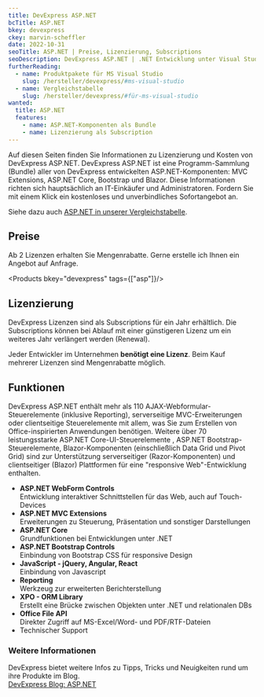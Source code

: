 ```yaml
---
title: DevExpress ASP.NET
bcTitle: ASP.NET
bkey: devexpress
ckey: marvin-scheffler
date: 2022-10-31
seoTitle: ASP.NET | Preise, Lizenzierung, Subscriptions
seoDescription: DevExpress ASP.NET | .NET Entwicklung unter Visual Studio - Informationen zu Kosten und Lizenzen, wir beraten Sie gerne.
furtherReading:
  - name: Produktpakete für MS Visual Studio
    slug: /hersteller/devexpress/#ms-visual-studio
  - name: Vergleichstabelle
    slug: /hersteller/devexpress/#für-ms-visual-studio
wanted:
  title: ASP.NET
  features:
    - name: ASP.NET-Komponenten als Bundle
    - name: Lizenzierung als Subscription
---
```




<Intro>

Auf diesen Seiten finden Sie Informationen zu Lizenzierung und Kosten von DevExpress ASP.NET.
DevExpress ASP.NET ist eine Programm-Sammlung (Bundle) aller von DevExpress entwickelten ASP.NET-Komponenten: MVC Extensions, ASP.NET Core, Bootstrap und Blazor.
Diese Informationen richten sich hauptsächlich an IT-Einkäufer und Administratoren.
Fordern Sie mit einem Klick ein kostenloses und unverbindliches Sofortangebot an.

</Intro>

<TOC />

Siehe dazu auch [ASP.NET in unserer Vergleichstabelle](/hersteller/devexpress/#für-ms-visual-studio).




## Preise

Ab 2 Lizenzen erhalten Sie Mengenrabatte. Gerne erstelle ich Ihnen ein Angebot auf Anfrage.


<Products bkey="devexpress" tags={["asp"]}/>


## Lizenzierung

DevExpress Lizenzen sind als Subscriptions für ein Jahr erhältlich. Die Subscriptions können bei Ablauf mit einer günstigeren Lizenz um ein weiteres Jahr verlängert werden (Renewal).

Jeder Entwickler im Unternehmen **benötigt eine Lizenz**. Beim Kauf mehrerer Lizenzen sind Mengenrabatte möglich.



## Funktionen

DevExpress ASP.NET enthält mehr als 110 AJAX-Webformular-Steuerelemente (inklusive Reporting), serverseitige MVC-Erweiterungen oder clientseitige Steuerelemente mit allem, was Sie zum Erstellen von Office-inspirierten Anwendungen benötigen.
Weitere über 70 leistungsstarke ASP.NET Core-UI-Steuerelemente , ASP.NET Bootstrap-Steuerelemente, Blazor-Komponenten (einschließlich Data Grid und Pivot Grid) sind zur Unterstützung serverseitiger (Razor-Komponenten) und clientseitiger (Blazor) Plattformen für eine "responsive Web"-Entwicklung enthalten.


<ArrowList>

- **ASP.NET WebForm Controls** <br />
Entwicklung interaktiver Schnittstellen für das Web, auch auf Touch-Devices
- **ASP.NET MVC Extensions**  <br />
Erweiterungen zu Steuerung, Präsentation und sonstiger Darstellungen
- **ASP.NET Core**  <br />
Grundfunktionen bei Entwicklungen unter .NET
- **ASP.NET Bootstrap Controls**  <br />
Einbindung von Bootstrap CSS für responsive Design
- **JavaScript - jQuery, Angular, React**  <br />
Einbindung von Javascript
- **Reporting**  <br />
Werkzeug zur erweiterten Berichterstellung
- **XPO - ORM Library**  <br />
Erstellt eine Brücke zwischen Objekten unter .NET und relationalen DBs
- **Office File API**  <br />
Direkter Zugriff auf MS-Excel/Word- und PDF/RTF-Dateien
- Technischer Support

</ArrowList>

### Weitere Informationen

DevExpress bietet weitere Infos zu Tipps, Tricks und Neuigkeiten rund um ihre Produkte im Blog. <br />
[DevExpress Blog: ASP.NET](https://community.devexpress.com/tags/ASP.NET/default.aspx)

<GetInTouch theme="light" />
